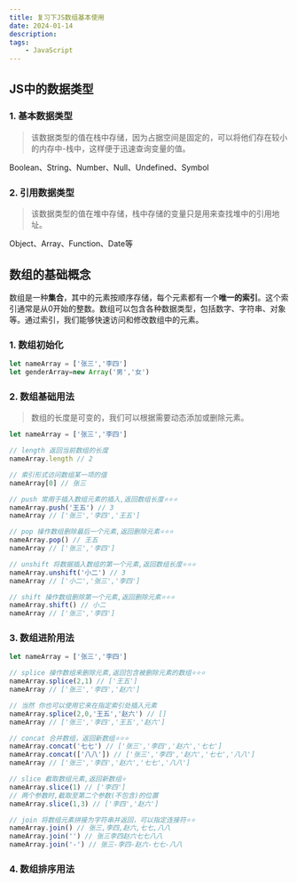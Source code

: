 ```yaml
---
title: 复习下JS数组基本使用
date: 2024-01-14
description: 
tags: 
    - JavaScript
---
```


## JS中的数据类型

### 1. **基本数据类型**

> 该数据类型的值在栈中存储，因为占据空间是固定的，可以将他们存在较小的内存中-栈中，这样便于迅速查询变量的值。
> 

Boolean、String、Number、Null、Undefined、Symbol

### 2. **引用数据类型**

> 该数据类型的值在堆中存储，栈中存储的变量只是用来查找堆中的引用地址。
> 

Object、Array、Function、Date等

## 数组的基础概念

数组是一种**集合**，其中的元素按顺序存储，每个元素都有一个**唯一的索引**。这个索引通常是从0开始的整数。数组可以包含各种数据类型，包括数字、字符串、对象等。通过索引，我们能够快速访问和修改数组中的元素。

### 1. **数组初始化**

```jsx
let nameArray = ['张三','李四']
let genderArray=new Array('男','女')

```

### 2. **数组基础用法**

> 数组的长度是可变的，我们可以根据需要动态添加或删除元素。
> 

```jsx
let nameArray = ['张三','李四']

// length 返回当前数组的长度
nameArray.length // 2

// 索引形式访问数组某一项的值
nameArray[0] // 张三

// push 常用于插入数组元素的插入,返回数组长度⭐⭐⭐
nameArray.push('王五') // 3
nameArray // ['张三','李四','王五']

// pop 操作数组删除最后一个元素,返回删除元素⭐⭐⭐
nameArray.pop() // 王五
nameArray // ['张三','李四']

// unshift 将数据插入数组的第一个元素,返回数组长度⭐⭐⭐
nameArray.unshift('小二') // 3
nameArray // ['小二','张三','李四']

// shift 操作数组删除第一个元素,返回删除元素⭐⭐⭐
nameArray.shift() // 小二
nameArray // ['张三','李四']

```

### 3. 数组进阶用法

```jsx
let nameArray = ['张三','李四']

// splice 操作数组来删除元素,返回包含被删除元素的数组⭐⭐⭐
nameArray.splice(2,1) // ['王五']
nameArray // ['张三','李四','赵六']

// 当然 你也可以使用它来在指定索引处插入元素
nameArray.splice(2,0,'王五','赵六') // []
nameArray // ['张三','李四','王五','赵六']

// concat 合并数组，返回新数组⭐⭐⭐
nameArray.concat('七七') // ['张三','李四','赵六','七七']
nameArray.concat(['八八']) // ['张三','李四','赵六','七七','八八']
nameArray // ['张三','李四','赵六','七七','八八']

// slice 截取数组元素,返回新数组⭐
nameArray.slice(1) // ['李四']
// 两个参数时,截取至第二个参数(不包含)的位置
nameArray.slice(1,3) // ['李四','赵六']

// join 将数组元素拼接为字符串并返回，可以指定连接符⭐⭐
nameArray.join() // 张三,李四,赵六,七七,八八
nameArray.join('') // 张三李四赵六七七八八
nameArray.join('-') // 张三-李四-赵六-七七-八八
```

### 4. 数组排序用法